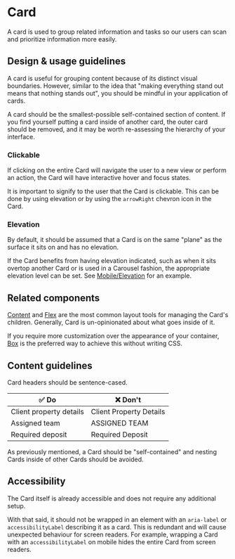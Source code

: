 
<Meta title="Components/Layouts and Structure/Card" />

# Card

A card is used to group related information and tasks so our users can scan and
prioritize information more easily.

## Design & usage guidelines

A card is useful for grouping content because of its distinct visual boundaries.
However, similar to the idea that "making everything stand out means that
nothing stands out", you should be mindful in your application of cards.

A card should be the smallest-possible self-contained section of content. If you
find yourself putting a card inside of another card, the outer card should be
removed, and it may be worth re-assessing the hierarchy of your interface.

### Clickable

If clicking on the entire Card will navigate the user to a new view or perform
an action, the Card will have interactive hover and focus states.

It is important to signify to the user that the Card is clickable. This can be
done by using elevation or by using the `arrowRight` chevron icon in the Card.

### Elevation

By default, it should be assumed that a Card is on the same "plane" as the
surface it sits on and has no elevation.

If the Card benefits from having elevation indicated, such as when it sits
overtop another Card or is used in a Carousel fashion, the appropriate elevation
level can be set. See
[Mobile/Elevation](../?path=/story/components-layouts-and-structure-card-mobile--elevation)
for an example.

## Related components

[Content](https://atlantis.getjobber.com/?path=/docs/components-layouts-and-structure-content--docs)
and
[Flex](https://atlantis.getjobber.com/?path=/docs/components-layouts-and-structure-flex--docs)
are the most common layout tools for managing the Card's children. Generally,
Card is un-opinionated about what goes inside of it.

If you require more customization over the appearance of your container,
[Box](https://atlantis.getjobber.com/?path=/docs/components-layouts-and-structure-box--docs)
is the preferred way to achieve this without writing CSS.

## Content guidelines

Card headers should be sentence-cased.

| ✅ Do                   | ❌ Don't                |
| ----------------------- | ----------------------- |
| Client property details | Client Property Details |
| Assigned team           | ASSIGNED TEAM           |
| Required deposit        | Required Deposit        |

As previously mentioned, a Card should be "self-contained" and nesting Cards
inside of other Cards should be avoided.

## Accessibility

The Card itself is already accessible and does not require any additional setup.

With that said, it should not be wrapped in an element with an `aria-label` or
`accessibilityLabel` describing it as a card. This is redundant and will cause
unexpected behaviour for screen readers. For example, wrapping a Card with an
`accessibilityLabel` on mobile hides the entire Card from screen readers.
